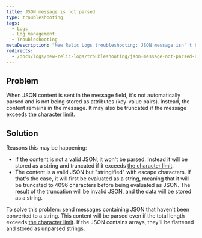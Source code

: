 ```yaml
---
title: JSON message is not parsed
type: troubleshooting
tags:
  - Logs
  - Log management
  - Troubleshooting
metaDescription: "New Relic Logs troubleshooting: JSON message isn''t being parsed."
redirects:
  - /docs/logs/new-relic-logs/troubleshooting/json-message-not-parsed-0
---
```


## Problem

When JSON content is sent in the message field, it's not automatically parsed and is not being stored as attributes (key-value pairs). Instead, the content remains in the message. It may also be truncated if the message exceeds [the character limit](/docs/logs/new-relic-logs/troubleshooting/log-message-truncated).

## Solution

Reasons this may be happening:

* If the content is not a valid JSON, it won't be parsed. Instead it will be stored as a string and truncated if it exceeds [the character limit](/docs/logs/new-relic-logs/troubleshooting/log-message-truncated).
* The content is a valid JSON but "stringified" with escape characters. If that's the case, it will first be evaluated as a string, meaning that it will be truncated to 4096 characters before being evaluated as JSON. The result of the truncation will be invalid JSON, and the data will be stored as a string.

To solve this problem: send messages containing JSON that haven't been converted to a string. This content will be parsed even if the total length exceeds [the character limit](/docs/logs/new-relic-logs/troubleshooting/log-message-truncated). If the JSON contains arrays, they'll be flattened and stored as unparsed strings.

